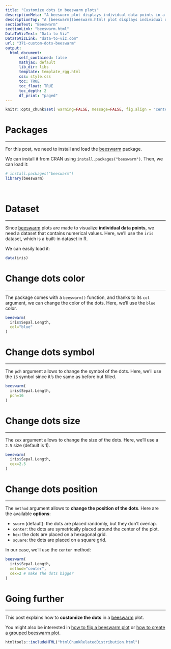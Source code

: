```yaml
---
title: "Customize dots in beeswarm plots"
descriptionMeta: "A beeswarm plot displays individual data points in a way that they don't overlap, resulting in a swarming effect that resembles a swarm of bees. In the previous post we saw how to build one with R and the beeswarm package.<br>In this post, we'll see how to custom the dots: changing their size, color and shape."
descriptionTop: "A [beeswarm](beeswarm.html) plot displays individual data points in a way that they don't overlap, resulting in a ***swarming*** effect that resembles a swarm of bees.<br/>In the [previous post](https://www.r-graph-gallery.com/370-basic-beeswarm-plot.html) we saw how to build one with R and the beeswarm package.<br>In this post, we'll see how to **custom the dots**: changing their size, color and shape."
sectionText: "Beeswarm"
sectionLink: "beeswarm.html"
DataToVizText: "Data to Viz"
DataToVizLink: "data-to-viz.com"
url: "371-custom-dots-beeswarm"
output:
  html_document:
      self_contained: false    
      mathjax: default
      lib_dir: libs
      template: template_rgg.html
      css: style.css
      toc: TRUE
      toc_float: TRUE
      toc_depth: 2
      df_print: "paged"
---
```



```r
knitr::opts_chunk$set( warning=FALSE, message=FALSE, fig.align = "center")
```

<div class="container">


# Packages
***

For this post, we need to install and load the [beeswarm](https://github.com/aroneklund/beeswarm) package. 

We can install it from CRAN using `install.packages("beeswarm")`. Then, we can load it:

```r
# install.packages("beeswarm")
library(beeswarm)
```

<br/>


# Dataset
***

Since [beeswarm](beeswarm.html) plots are made to visualize **individual data points**, we need a dataset that contains numerical values. Here, we'll use the `iris` dataset, which is a built-in dataset in R.

We can easily load it:

```r
data(iris)
```



# Change dots color
***

The package comes with a `beeswarm()` function, and thanks to its `col` argument, we can change the color of the dots. Here, we'll use the `blue` color.

```r
beeswarm(
  iris$Sepal.Length,
  col="blue"
)
```



# Change dots symbol
***

The `pch` argument allows to change the symbol of the dots. Here, we'll use the `16` symbol since it's the same as before but filled.

```r
beeswarm(
  iris$Sepal.Length,
  pch=16
)
```



# Change dots size
***

The `cex` argument allows to change the size of the dots. Here, we'll use a `2.5` size (default is 1).

```r
beeswarm(
  iris$Sepal.Length,
  cex=2.5
)
```


# Change dots position
***

The `method` argument allows to **change the position of the dots**. Here are the available **options**:

- `swarm` (default): the dots are placed randomly, but they don't overlap.
- `center`: the dots are symetrically placed around the center of the plot.
- `hex`: the dots are placed on a hexagonal grid.
- `square`: the dots are placed on a square grid.

In our case, we'll use the `center` method:

```r
beeswarm(
  iris$Sepal.Length,
  method="center",
  cex=2 # make the dots bigger
)
```




# Going further
***
This post explains how to **customize the dots** in a [beeswarm](beeswarm.html) plot.

You might also be interested in [how to flip a beeswarm plot](370-basic-beeswarm-plot.html) or [how to create a grouped beeswarm plot](372-grouped-beeswarm.html).






```r
htmltools::includeHTML("htmlChunkRelatedDistribution.html")
```

